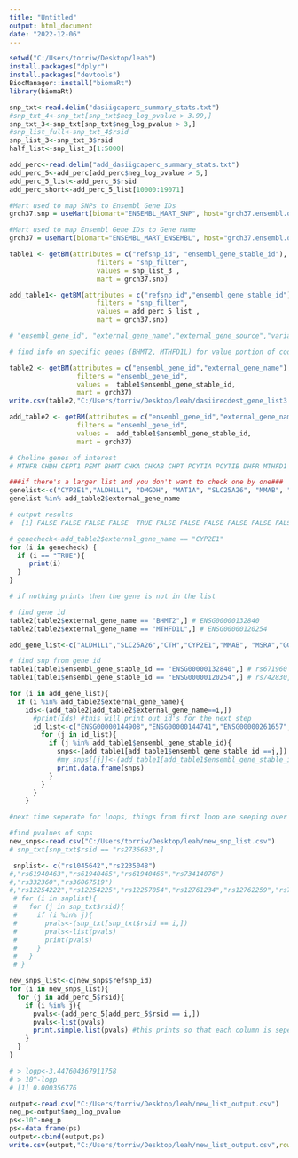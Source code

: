---
title: "Untitled"
output: html_document
date: "2022-12-06"
---

```{r install packages}
setwd("C:/Users/torriw/Desktop/leah")
install.packages("dplyr")
install.packages("devtools")
BiocManager::install("biomaRt")
library(biomaRt)
```

```{r using h19 to build }
snp_txt<-read.delim("dasiigcaperc_summary_stats.txt")
#snp_txt_4<-snp_txt[snp_txt$neg_log_pvalue > 3.99,]
snp_txt_3<-snp_txt[snp_txt$neg_log_pvalue > 3,]
#snp_list_full<-snp_txt_4$rsid
snp_list_3<-snp_txt_3$rsid
half_list<-snp_list_3[1:5000]

add_perc<-read.delim("add_dasiigcaperc_summary_stats.txt")
add_perc_5<-add_perc[add_perc$neg_log_pvalue > 5,]
add_perc_5_list<-add_perc_5$rsid
add_perc_short<-add_perc_5_list[10000:19071]
```

```{r mart}

#Mart used to map SNPs to Ensembl Gene IDs
grch37.snp = useMart(biomart="ENSEMBL_MART_SNP", host="grch37.ensembl.org", path="/biomart/martservice",dataset="hsapiens_snp")

#Mart used to map Ensembl Gene IDs to Gene name
grch37 = useMart(biomart="ENSEMBL_MART_ENSEMBL", host="grch37.ensembl.org", path="/biomart/martservice", dataset="hsapiens_gene_ensembl")

```

```{r Mapping SNPs to Ensembl Gene IDs}
table1 <- getBM(attributes = c("refsnp_id", "ensembl_gene_stable_id"), 
                      filters = "snp_filter", 
                      values = snp_list_3 , 
                      mart = grch37.snp)

add_table1<- getBM(attributes = c("refsnp_id","ensembl_gene_stable_id"), 
                      filters = "snp_filter", 
                      values = add_perc_5_list , 
                      mart = grch37.snp)

```

```{r Mapping Ensembl Gene IDs to Gene names }
# "ensembl_gene_id", "external_gene_name","external_gene_source","variation_name","start_position","end_position","description"

# find info on specific genes (BHMT2, MTHFD1L) for value portion of code to quicker the process 

table2 <- getBM(attributes = c("ensembl_gene_id","external_gene_name"),
                 filters = "ensembl_gene_id", 
                 values =  table1$ensembl_gene_stable_id, 
                 mart = grch37)
write.csv(table2,"C:/Users/torriw/Desktop/leah/dasiirecdest_gene_list3.csv",row.names = F)

add_table2 <- getBM(attributes = c("ensembl_gene_id","external_gene_name"),
                 filters = "ensembl_gene_id", 
                 values =  add_table1$ensembl_gene_stable_id, 
                 mart = grch37)

```

```{r check for choline genes }
# Choline genes of interest
# MTHFR CHDH CEPT1 PEMT BHMT CHKA CHKAB CHPT PCYTIA PCYTIB DHFR MTHFD1 

###if there's a larger list and you don't want to check one by one###
genelist<-c("CYP2E1","ALDH1L1", "DMGDH", "MAT1A", "SLC25A26", "MMAB", "ABCB1", "GGH", "CTH", "SLC2A1", "MSRA", "MARS","BHMT2", "MTHFD1L" )
genelist %in% add_table2$external_gene_name

# output results
#  [1] FALSE FALSE FALSE FALSE  TRUE FALSE FALSE FALSE FALSE FALSE FALSE  TRUE

# genecheck<-add_table2$external_gene_name == "CYP2E1"
for (i in genecheck) {
  if (i == "TRUE"){
     print(i)
  }
}

# if nothing prints then the gene is not in the list
```

```{r find snps and negative pvalues from matching genes }
# find gene id 
table2[table2$external_gene_name == "BHMT2",] # ENSG00000132840
table2[table2$external_gene_name == "MTHFD1L",] # ENSG00000120254

add_gene_list<-c("ALDH1L1","SLC25A26","CTH","CYP2E1","MMAB", "MSRA","GGH","MTHFD1L")

# find snp from gene id
table1[table1$ensembl_gene_stable_id == "ENSG00000132840",] # rs671960
table1[table1$ensembl_gene_stable_id == "ENSG00000120254",] # rs742830,rs2096066,rs3734418,rs6933598,rs9767752,rs11155761

for (i in add_gene_list){
  if (i %in% add_table2$external_gene_name){
    ids<-(add_table2[add_table2$external_gene_name==i,])
      #print(ids) #this will print out id's for the next step
      id_list<-c("ENSG00000144908","ENSG00000144741","ENSG00000261657","ENSG00000116761","ENSG00000130649","ENSG00000139428","ENSG00000175806","ENSG00000137563","ENSG00000120254")
        for (j in id_list){
          if (j %in% add_table1$ensembl_gene_stable_id){
            snps<-(add_table1[add_table1$ensembl_gene_stable_id ==j,])
            #my_snps[[j]]<-(add_table1[add_table1$ensembl_gene_stable_id ==j,])
            print.data.frame(snps)
          }
        }
      }
    }

#next time seperate for loops, things from first loop are seeping over into second loop

#find pvalues of snps
new_snps<-read.csv("C:/Users/torriw/Desktop/leah/new_snp_list.csv")
# snp_txt[snp_txt$rsid == "rs2736683",]

 snplist<- c("rs1045642","rs2235048")
#,"rs61940463","rs61940465","rs61940466","rs73414076")
#,"rs332360","rs36067519")
#,"rs12254222","rs12254225","rs12257054","rs12761234","rs12762259","rs71505853","rs41258504")
 # for (i in snplist){
 #   for (j in snp_txt$rsid){
 #     if (i %in% j){
 #       pvals<-(snp_txt[snp_txt$rsid == i,])
 #       pvals<-list(pvals)
 #       print(pvals)
 #     }
 #   }
 # }

new_snps_list<-c(new_snps$refsnp_id)
for (i in new_snps_list){
  for (j in add_perc_5$rsid){
    if (i %in% j){
      pvals<-(add_perc_5[add_perc_5$rsid == i,])
      pvals<-list(pvals)
      print.simple.list(pvals) #this prints so that each column is seperated, take this output, save as a txt file, transform in excel, and transpose on new worksheet 
    }
  }
}


```

```{r find pvalues from matching genes }
# > logp<-3.447604367911758
# > 10^-logp
# [1] 0.000356776

output<-read.csv("C:/Users/torriw/Desktop/leah/new_list_output.csv")
neg_p<-output$neg_log_pvalue
ps<-10^-neg_p
ps<-data.frame(ps)
output<-cbind(output,ps)
write.csv(output,"C:/Users/torriw/Desktop/leah/new_list_output.csv",row.names = FALSE)

```
